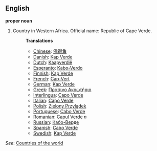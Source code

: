 ==English==

'''proper noun'''

# Country in Western Africa. Official name: Republic of Cape Verde.
#:'''Translations'''
#:*[[Chinese]]: [[佛得角]]
#:*[[Danish]]: [[Kap Verde]]
#:*[[Dutch]]: [[Kaapverdië]]
#:*[[Esperanto]]: [[Kabo-Verdo]]
#:*[[Finnish]]: [[Kap Verde]]
#:*[[French]]: [[Cap-Vert]]
#:*[[German]]: [[Kap Verde]]
#:*[[Greek]]: [[Πράσινο Ακρωτήριο]]
#:*[[Interlingua]]: [[Capo Verde]]
#:*[[Italian]]: [[Capo Verde]]
#:*[[Polish]]: [[Zielony Przylądek]]
#:*[[Portuguese]]: [[Cabo Verde]]
#:*[[Romanian]]: [[Capul Verde]] ''n''
#:*[[Russian]]: [[Кабо-Верде]]
#:*[[Spanish]]: [[Cabo Verde]]
#:*[[Swedish]]: [[Kap Verde]]

''See'': [[Countries of the world]]